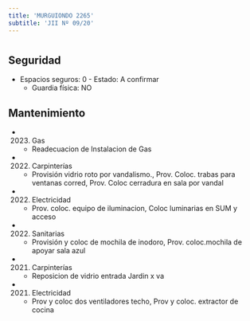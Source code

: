 ```yaml
---
title: 'MURGUIONDO 2265'
subtitle: 'JII Nº 09/20'
---
```


#


## Seguridad

*  Espacios seguros: 0 - Estado: A confirmar 
    + Guardia física: NO





## Mantenimiento

*  (2023) Gas 
    + Readecuacion de Instalacion de Gas

*  (2022) Carpinterías 
    + Provisión  vidrio roto por vandalismo., Prov. Coloc. trabas para ventanas corred, Prov. Coloc cerradura en sala por vandal

*  (2022) Electricidad 
    + Prov. coloc. equipo de iluminacion, Coloc luminarias en SUM y acceso

*  (2022) Sanitarias 
    + Provisión y coloc de mochila de inodoro, Prov. coloc.mochila de apoyar sala azul

*  (2021) Carpinterías 
    + Reposicion de vidrio entrada Jardin x va

*  (2021) Electricidad 
    + Prov y coloc dos ventiladores techo, Prov y coloc. extractor de cocina



